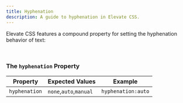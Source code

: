 ```yaml
---
title: Hyphenation
description: A guide to hyphenation in Elevate CSS.
---
```


Elevate CSS features a compound property for setting the hyphenation behavior of text:

<br/>

### The `hyphenation` Property

| Property   | Expected Values | Example     |
|------------|--------------------|-----------------------|
| `hyphenation` |  `none`,`auto`,`manual` |  `hyphenation:auto`  |
